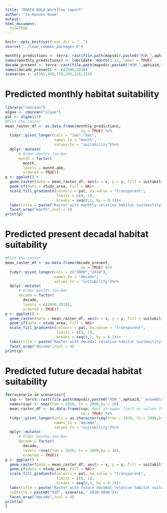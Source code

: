 ```yaml
---
title: "MARCO-BOLO Workflow report"
author: "Jo-Hannes Nowé"
output:
html_document:
  toc=TRUE
---
```




```r
knitr::opts_knit$set(root.dir = "..")
source("../load_common_packages.R")
```


```r
monthly_predictions <- terra::rast(file.path(mapsdir,paste0("HSM_",aphiaid,"_ensemble_","monthly",".nc")))
names(monthly_predictions) <- lubridate::month(1:12, label = TRUE)
decade_present <- terra::rast(file.path(mapsdir,paste0("HSM_",aphiaid,"_ensemble_","decade_present",".nc")))
names(decade_present) <- c(2000,2010)
scenarios <- c(585,460,370,245,126,119)
```

# Predicted monthly habitat suitability

```r

library("cmocean")
algae <- cmocean("algae")
pal <- algae(15)
#Plot the raster
mean_raster_df <- as.data.frame(monthly_predictions,
                                  xy = TRUE) %>%
  tidyr::pivot_longer(cols = "Jan":"Dec",
                      names_to = "month",
                      values_to = "suitability")%>%
  dplyr::mutate(
      # Order months Jan–Dec
      month = factor(
        month,
        levels = month.abb,
        ordered = TRUE))
p <- ggplot() +
  geom_raster(data = mean_raster_df, aes(x = x, y = y, fill = suitability))+
  geom_sf(data = study_area, fill = NA)+
  scale_fill_gradientn(colours = pal, na.value = "transparent",
                       limits = c(0, 1),
                       breaks = seq(0,1, by = 0.1))+
  labs(title = paste("Raster with monthly relative habitat suitability",aphiaid))+
  facet_wrap("month",ncol = 4)
print(p)
```

# Predicted present decadal habitat suitability

```r
#Plot the raster
mean_raster_df <- as.data.frame(decade_present,
                                  xy = TRUE) %>%
  tidyr::pivot_longer(cols = c("2000","2010"),
                      names_to = "decade",
                      values_to = "suitability")%>%
  dplyr::mutate(
      # Order months Jan–Dec
      decade = factor(
        decade,
        levels = c(2000,2010),
        ordered = TRUE))
p <- ggplot() +
  geom_raster(data = mean_raster_df, aes(x = x, y = y, fill = suitability))+
  geom_sf(data = study_area, fill = NA)+
  scale_fill_gradientn(colours = pal, na.value = "transparent",
                       limits = c(0, 1),
                       breaks = seq(0,1, by = 0.1))+
  labs(title = paste("Raster with decadal relative habitat suitability",aphiaid))+
  facet_wrap("decade",ncol = 4)
print(p)
```
# Predicted future decadal habitat suitability

```r
for(scenario in scenarios){
  ssp <- terra::rast(file.path(mapsdir,paste0("HSM_",aphiaid,"_ensemble_","decade_future_ssp",scenario,".nc")))
  names(ssp) <- seq(from = 2020, to = 2090,by = 10)
  mean_raster_df <- as.data.frame(ssp, #put an upper limit on values for plotting purposes
                                  xy = TRUE) %>%
  tidyr::pivot_longer(cols = as.character(seq(from = 2020, to = 2090,by = 10)),
                      names_to = "decade",
                      values_to = "suitability")%>%
  dplyr::mutate(
      # Order months Jan–Dec
      decade = factor(
        decade,
        levels =seq(from = 2020, to = 2090,by = 10),
        ordered = TRUE))
p <- ggplot() +
  geom_raster(data = mean_raster_df, aes(x = x, y = y, fill = suitability))+
  geom_sf(data = study_area, fill = NA)+
  scale_fill_gradientn(colours = pal, na.value = "transparent",
                       limits = c(0, 1),
                       breaks = seq(0,1, by = 0.1))+
  labs(title = paste("Raster with future decadal relative habitat suitability",aphiaid),
  subtitle = paste0("SSP", scenario," 2020-2090"))+
  facet_wrap("decade",ncol = 4)
print(p)
}
```

